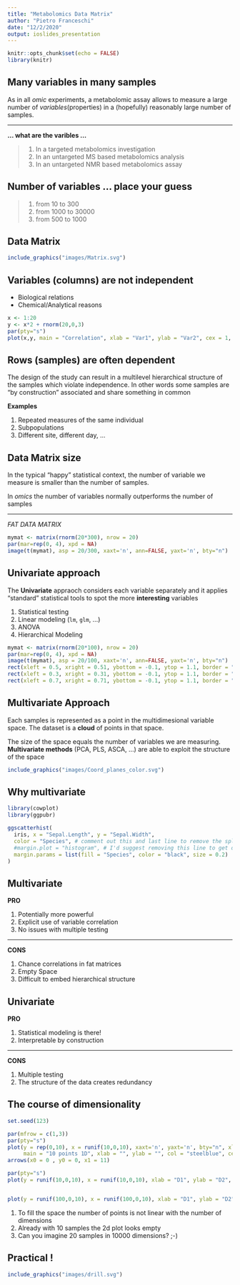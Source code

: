 ```yaml
---
title: "Metabolomics Data Matrix"
author: "Pietro Franceschi"
date: "12/2/2020"
output: ioslides_presentation
---
```


```r
knitr::opts_chunk$set(echo = FALSE)
library(knitr)
```

## Many variables in many samples

As in all _omic_ experiments, a metabolomic assay allows to measure a large number of _variables_(properties) in a (hopefully) reasonably large number of samples.

<hr>

**... what are the varibles ...**

> 1. In a targeted metabolomics investigation
> 2. In an untargeted MS based metabolomics analysis
> 3. In an untargeted NMR based metabolomics assay

	

## Number of variables ... place your guess

> 1. from 10 to 300
> 2. from 1000 to 30000
> 3. from 500 to 1000


## Data Matrix

```r
include_graphics("images/Matrix.svg")
```

## Variables (columns) are not independent

* Biological relations
* Chemical/Analytical reasons

```r
x <- 1:20
y <- x*2 + rnorm(20,0,3)
par(pty="s")
plot(x,y, main = "Correlation", xlab = "Var1", ylab = "Var2", cex = 1, col = "coral", pch = 19)
```

## Rows (samples) are often dependent

The design of the study can result in a multilevel hierarchical structure of the samples which violate independence. In other words some samples are "by construction" associated and share something in common

**Examples**

1. Repeated measures of the same individual
2. Subpopulations
3. Different site, different day, ...

## Data Matrix size

In the typical "happy" statistical context, the number of variable we measure is smaller than the number of samples. 

In _omics_ the number of variables normally outperforms the number of samples

<hr>

<div class="red2">
*FAT DATA MATRIX*
<div>


```r
mymat <- matrix(rnorm(20*300), nrow = 20)
par(mar=rep(0, 4), xpd = NA) 
image(t(mymat), asp = 20/300, xaxt='n', ann=FALSE, yaxt='n', bty="n")
```

## Univariate approach

The **Univariate** appraoch considers each variable separately and it applies "standard" statistical tools to spot the more **interesting** variables

1. Statistical testing 
2. Linear modeling (`lm`, `glm`, ...)
3. ANOVA
4. Hierarchical Modeling

```r
mymat <- matrix(rnorm(20*100), nrow = 20)
par(mar=rep(0, 4), xpd = NA) 
image(t(mymat), asp = 20/100, xaxt='n', ann=FALSE, yaxt='n', bty="n")
rect(xleft = 0.5, xright = 0.51, ybottom = -0.1, ytop = 1.1, border = "steelblue", lwd = 2)
rect(xleft = 0.3, xright = 0.31, ybottom = -0.1, ytop = 1.1, border = "steelblue", lwd = 2)
rect(xleft = 0.7, xright = 0.71, ybottom = -0.1, ytop = 1.1, border = "steelblue", lwd = 2)
```

## Multivariate Approach

Each samples is represented as a point in the multidimesional variable space. The dataset is a **cloud** of points in that space.

The size of the space equals the number of variables we are measuring. **Multivariate methods** (PCA, PLS, ASCA, ...) are able to exploit the structure of the space

```r
include_graphics("images/Coord_planes_color.svg")
```

## Why multivariate

```r
library(cowplot)
library(ggpubr)

ggscatterhist(
  iris, x = "Sepal.Length", y = "Sepal.Width",
  color = "Species", # comment out this and last line to remove the split by species
  #margin.plot = "histogram", # I'd suggest removing this line to get density plots
  margin.params = list(fill = "Species", color = "black", size = 0.2)
) 

```

## Multivariate


**PRO**

1. Potentially more powerful
2. Explicit use of variable correlation
3. No issues with multiple testing

<hr>

**CONS**


1. Chance correlations in fat matrices
2. Empty Space
3. Difficult to embed hierarchical structure

## Univariate


**PRO**


1. Statistical modeling is there!
2. Interpretable by construction

<hr>

**CONS**


1. Multiple testing
2. The structure of the data creates redundancy


## The course of dimensionality

```r
set.seed(123)

par(mfrow = c(1,3))
par(pty="s")
plot(y = rep(0,10), x = runif(10,0,10), xaxt='n', yaxt='n', bty="n", xlim = c(-1,11), 
     main = "10 points 1D", xlab = "", ylab = "", col = "steelblue", cex = 1.5, pch  =21)
arrows(x0 = 0 , y0 = 0, x1 = 11)

par(pty="s")
plot(y = runif(10,0,10), x = runif(10,0,10), xlab = "D1", ylab = "D2", main = "10 points 2D", col = "steelblue", cex = 1.5, pch  =21)


plot(y = runif(100,0,10), x = runif(100,0,10), xlab = "D1", ylab = "D2", main = "100 points 2D", col = "steelblue", cex = 1.5, pch  =21)

```

1. To fill the space the number of points is not linear with the number of dimensions
2. Already with 10 samples the 2d plot looks empty
3. Can you imagine 20 samples in 10000 dimensions? ;-)

 
## Practical !

```r
include_graphics("images/drill.svg")
```





